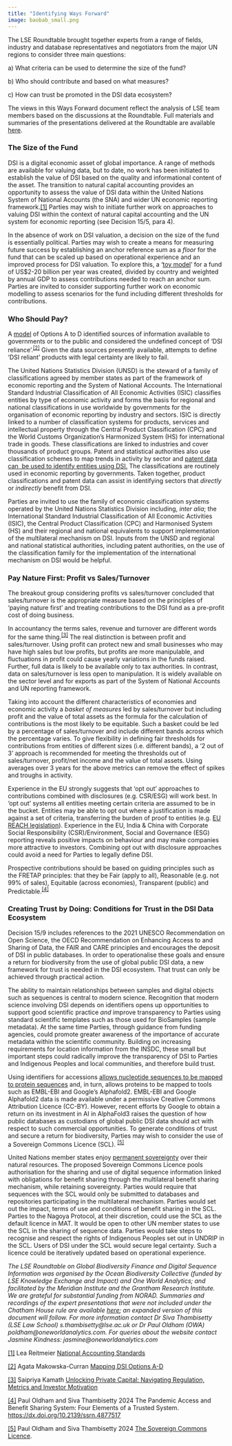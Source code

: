 ```yaml
---
title: "Identifying Ways Forward"
image: baobab_small.png
---
```


The LSE Roundtable brought together experts from a range of fields, industry and database representatives and negotiators from the major UN regions to consider three main questions:

a\) What criteria can be used to determine the size of the fund?

b\) Who should contribute and based on what measures?

c\) How can trust be promoted in the DSI data ecosystem?

The views in this Ways Forward document reflect the analysis of LSE team members based on the discussions at the Roundtable. Full materials and summaries of the presentations delivered at the Roundtable are available [here](https://oneworldanalytics.com/biodiversity-finance-dsi/presentations.html).

### The Size of the Fund

DSI is a digital economic asset of global importance. A range of methods are available for valuing data, but to date, no work has been initiated to establish the value of DSI based on the quality and informational content of the asset. The transition to natural capital accounting provides an opportunity to assess the value of DSI data within the United Nations System of National Accounts (the SNA) and wider UN economic reporting framework.[\[1\]](#_ftn1) Parties may wish to initiate further work on approaches to valuing DSI within the context of natural capital accounting and the UN system for economic reporting (see Decision 15/5, para 4).

In the absence of work on DSI valuation, a decision on the size of the fund is essentially political. Parties may wish to create a means for measuring future success by establishing an anchor reference sum as a *floor* for the fund that can be scaled up based on operational experience and an improved process for DSI valuation. To explore this, a ‘[toy model](https://www.dropbox.com/scl/fi/571c4fm7s0a4lm8yil9bo/Kamath_TOY_MODEL_To_be_printed.xlsx?rlkey=4ppi09aipdx0xq4caeokn5ejv&st=yh4yd2im&dl=0)’ for a fund of US\$2-20 billion per year was created, divided by country and weighted by annual GDP to assess contributions needed to reach an anchor sum. Parties are invited to consider supporting further work on economic modelling to assess scenarios for the fund including different thresholds for contributions.

### Who Should Pay?

A [model](https://www.dropbox.com/scl/fi/12pytjixbvmawio869dwf/Makowska-Revenue-Model-Components-Table-PRINTED.pptx?rlkey=b8hxgviuu29gojol7bfgxzzlq&st=t0haqk1u&dl=0) of Options A to D identified sources of information available to governments or to the public and considered the undefined concept of ‘DSI reliance’.^[\[2\]](#_ftn2)^ Given the data sources presently available, attempts to define ‘DSI reliant’ products with legal certainty are likely to fail.

The United Nations Statistics Division (UNSD) is the steward of a family of classifications agreed by member states as part of the framework of economic reporting and the System of National Accounts. The International Standard Industrial Classification of All Economic Activities (ISIC) classifies entities by type of economic activity and forms the basis for regional and national classifications in use worldwide by governments for the organisation of economic reporting by industry and sectors. ISIC is directly linked to a number of classification systems for products, services and intellectual property through the Central Product Classification (CPC) and the World Customs Organization’s Harmonized System (HS) for international trade in goods. These classifications are linked to industries and cover thousands of product groups. Patent and statistical authorities also use classification schemes to map trends in activity by sector and [patent data can  be used to identify entities using DSI.](https://www.dropbox.com/scl/fi/lfhc3xcqfdsjwkchst2mb/oldham_patent_data_dsi.pptx?rlkey=8doya9np6eledpi8dnmeg6suy&st=0ylfh91d&dl=0) The classifications are routinely used in economic reporting by governments. Taken together, product classifications and patent data can assist in identifying sectors that *directly* or *indirectly* benefit from DSI.

Parties are invited to use the family of economic classification systems operated by the United Nations Statistics Division including, *inter alia*; the International Standard Industrial Classification of All Economic Activities (ISIC), the Central Product Classification (CPC) and Harmonised System (HS) and their regional and national equivalents to support implementation of the multilateral mechanism on DSI. Inputs from the UNSD and regional and national statistical authorities, including patent authorities, on the use of the classification family for the implementation of the international mechanism on DSI would be helpful.

### Pay Nature First: Profit vs Sales/Turnover

The breakout group considering profits vs sales/turnover concluded that sales/turnover is the appropriate measure based on the principles of ‘paying nature first’ and treating contributions to the DSI fund as a pre-profit cost of doing business.

In accountancy the terms sales, revenue and turnover are different words for the same thing.^[\[3\]](#_ftn3)^ The real distinction is between profit and sales/turnover. Using profit can protect new and small businesses who may have high sales but low profits, but profits are more manipulable, and fluctuations in profit could cause yearly variations in the funds raised. Further, full data is likely to be available only to tax authorities. In contrast, data on sales/turnover is less open to manipulation. It is widely available on the sector level and for exports as part of the System of National Accounts and UN reporting framework.

Taking into account the different characteristics of economies and economic activity a *basket of measures* led by sales/turnover but including profit and the value of total assets as the formula for the calculation of contributions is the most likely to be equitable. Such a basket could be led by a percentage of sales/turnover and include different bands across which the percentage varies. To give flexibility in defining fair thresholds for contributions from entities of different sizes (i.e. different bands), a ‘2 out of 3’ approach is recommended for meeting the thresholds out of sales/turnover, profit/net income and the value of total assets. Using averages over 3 years for the above metrics can remove the effect of spikes and troughs in activity.

Experience in the EU strongly suggests that ‘opt out’ approaches to contributions combined with disclosures (e.g. CSR/ESG) will work best. In ‘opt out’ systems all entities meeting certain criteria are assumed to be in the bucket. Entities may be able to opt out where a justification is made against a set of criteria, transferring the burden of proof to entities (e.g. [EU REACH legislation](https://environment.ec.europa.eu/topics/chemicals/reach-regulation_en)). Experience in the EU, India & China with Corporate Social Responsibility (CSR)/Environment, Social and Governance (ESG) reporting reveals positive impacts on behaviour and may make companies more attractive to investors. Combining opt out with disclosure approaches could avoid a need for Parties to legally define DSI.

Prospective contributions should be based on guiding principles such as the FRETAP principles: that they be Fair (apply to all), Reasonable (e.g. not 99% of sales), Equitable (across economies), Transparent (public) and Predictable.^[\[4\]](#_ftn4)^

### Creating Trust by Doing: Conditions for Trust in the DSI Data Ecosystem

Decision 15/9 includes references to the 2021 UNESCO Recommendation on Open Science, the OECD Recommendation on Enhancing Access to and Sharing of Data, the FAIR and CARE principles and encourages the deposit of DSI in public databases. In order to operationalise these goals and ensure a return for biodiversity from the use of global public DSI data, a new framework for trust is needed in the DSI ecosystem. That trust can only be achieved through practical action.

The ability to maintain relationships between samples and digital objects such as sequences is central to modern science. Recognition that modern science involving DSI depends on identifiers opens up opportunities to support good scientific practice *and* improve transparency to Parties using standard scientific templates such as those used for BioSamples (sample metadata). At the same time Parties, through guidance from funding agencies, could promote greater awareness of the importance of accurate metadata within the scientific community. Building on increasing requirements for location information from the INSDC, these small but important steps could radically improve the transparency of DSI to Parties and Indigenous Peoples and local communities, and therefore build trust.

Using identifiers for accessions [allows nucleotide sequences to be mapped to protein sequences](https://www.dropbox.com/scl/fi/779sga69h9k8oo5fao892/oldham_data_trust_alphafold.pptx?rlkey=6eb8rfajg2hxvr3c58xeh4ejm&st=053tmw19&dl=0) and, in turn, allows proteins to be mapped to tools such as EMBL-EBI and Google’s Alphafold2. EMBL-EBI and Google Alphafold2 data is made available under a permissive Creative Commons Attribution Licence (CC-BY). However, recent efforts by Google to obtain a return on its investment in AI in AlphaFold3 raises the question of how public databases as custodians of global public DSI data should act with respect to such commercial opportunities. To generate conditions of trust and secure a return for biodiversity, Parties may wish to consider the use of a Sovereign Commons Licence (SCL). ^[\[5\]](#_ftn5)^

United Nations member states enjoy [permanent sovereignty](https://www.ohchr.org/en/instruments-mechanisms/instruments/general-assembly-resolution-1803-xvii-14-december-1962-permanent) over their natural resources. The proposed Sovereign Commons Licence pools authorisation for the sharing and use of digital sequence information linked with obligations for benefit sharing through the multilateral benefit sharing mechanism, while retaining sovereignty. Parties would require that sequences with the SCL would only be submitted to databases and repositories participating in the multilateral mechanism. Parties would set out the impact, terms of use and conditions of benefit sharing in the SCL. Parties to the Nagoya Protocol, at their discretion, could use the SCL as the default licence in MAT. It would be open to other UN member states to use the SCL in the sharing of sequence data. Parties would take steps to recognise and respect the rights of Indigenous Peoples set out in UNDRIP in the SCL. Users of DSI under the SCL would secure legal certainty. Such a licence could be iteratively updated based on operational experience.

*The LSE Roundtable on Global Biodiversity Finance and Digital Sequence Information was organised by the Ocean Biodiversity Collective (funded by LSE Knowledge Exchange and Impact) and One World Analytics; and facilitated by the Meridian Institute and the Grantham Research Institute. We are grateful for substantial funding from NORAD. Summaries and recordings of the expert presentations that were not included under the Chatham House rule are available [here](https://oneworldanalytics.com/biodiversity-finance-dsi/presentations.html); an expanded version of this document will follow. For more information contact Dr Siva Thambisetty (LSE Law School) s.thambisetty\@lse.ac.uk or Dr Paul Oldham (OWA) poldham\@oneworldanalytics.com. For queries about the website contact Jasmine Kindness: jasmine@oneworldanalytics.com*

[\[1\]](#_ftnref1) Lea Reitmeier [National Accounting Standards](https://www.dropbox.com/scl/fi/j7ggd61oasvucmyjmljw3/National-Accounting-Standards_v4.docx?rlkey=5rvzghy144dtl0yurmof7xwz0&st=41yx09n0&dl=0)

[\[2\]](#_ftnref2) Agata Makowska-Curran [Mapping DSI Options A-D](https://www.dropbox.com/scl/fi/1hrvbshoatptfi0widc5x/Makowska-Curran_DSI-Models.pptx?rlkey=8lrn2iu035d43sssr4sh0bqwi&st=q681dqfl&dl=0)

[\[3\]](#_ftnref3) Saipriya Kamath [Unlocking Private Capital: Navigating Regulation, Metrics and Investor Motivation](https://www.dropbox.com/scl/fi/m0radq2vc9apc2k1lscz7/Kamath_unlocking_private_capital.pptx?rlkey=i5kt0aji1k4etsl9v9es4vmqo&st=ew4m55xr&dl=0)

[\[4\]](#_ftnref4) Paul Oldham and Siva Thambisetty 2024 The Pandemic Access and Benefit Sharing System: Four Elements of a Trusted System. <https://dx.doi.org/10.2139/ssrn.4877517>

[\[5\]](#_ftnref5) Paul Oldham and Siva Thambisetty 2024 [The Sovereign Commons Licence](https://www.dropbox.com/scl/fi/bv46r6269o59lvj9nx2el/The-Sovereign-Commons-Licence.pdf?rlkey=rvmhwslxxn39iwwm8ijvzhu3l&st=2m7fwh4i&dl=0).
